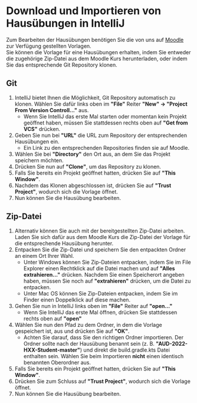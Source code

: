 # Download und Importieren von Hausübungen in IntelliJ

Zum Bearbeiten der Hausübungen benötigen Sie die von uns auf <ins> <a href="https://moodle.informatik.tu-darmstadt.de/course/view.php?id=1169" target="_blank">Moodle</a></ins> zur Verfügung gestellten Vorlagen.  
Sie können die Vorlage für eine Hausübungen erhalten, indem Sie entweder die zugehörige Zip-Datei aus dem Moodle Kurs herunterladen, oder indem Sie das entsprechende Git Repository klonen.

## Git

1. IntelliJ bietet Ihnen die Möglichkeit, Git Repository automatisch zu klonen. Wählen Sie dafür links oben im **"File"** Reiter **"New" -> "Project From Version Controll..."** aus.
   * Wenn Sie IntelliJ das erste Mal starten oder momentan kein Projekt geöffnet haben, müssen Sie stattdessen rechts oben auf **"Get from VCS"** drücken.
2. Geben Sie nun bei **"URL"** die URL zum Repository der entsprechenden Hausübungen ein.
   * Ein Link zu den entsprechenden Repositories finden sie auf Moodle.
3. Wählen Sie bei **"Directory"** den Ort aus, an dem Sie das Projekt speichern möchten.
4. Drücken Sie nun auf **"Clone"**, um das Repository zu klonen.
5. Falls Sie bereits ein Projekt geöffnet hatten, drücken Sie auf **"This Window"**.
6. Nachdem das Klonen abgeschlossen ist, drücken Sie auf **"Trust Project"**, wodurch sich die Vorlage öffnet.
7. Nun können Sie die Hausübung bearbeiten.

## Zip-Datei

1. Alternativ können Sie auch mit der bereitgestellten Zip-Datei arbeiten. Laden Sie sich dafür aus dem Moodle Kurs die Zip-Datei der Vorlage für die entsprechende Hausübung herunter.
2. Entpacken Sie die Zip-Datei und speichern Sie den entpackten Ordner an einem Ort Ihrer Wahl.
   * Unter Windows können Sie Zip-Dateien entpacken, indem Sie im File Explorer einen Rechtklick auf die Datei machen und auf **"Alles extrahieren..."** drücken. Nachdem Sie einen Speicherort angeben haben, müssen Sie noch auf **"extrahieren"** drücken, um die Datei zu entpacken.
   * Unter Mac OS können Sie Zip-Dateien entpacken, indem Sie im Finder einen Doppelklick auf diese machen.
3. Gehen Sie nun in IntelliJ links oben im **"File"** Reiter auf **"open..."**
   * Wenn Sie IntelliJ das erste Mal öffnen, drücken Sie stattdessen rechts oben auf **"open"**
4. Wählen Sie nun den Pfad zu dem Ordner, in dem die Vorlage gespeichert ist, aus und drücken Sie auf **"OK"**.
   * Achten Sie darauf, dass Sie den richtigen Ordner importieren. Der Ordner sollte nach der Hausübung benannt sein (z. B. **"AUD-2022-HXX-Student-master"**) und direkt die build.gradle.kts Datei enthalten sein. Wählen Sie beim Importieren **nicht** einen identisch benannten Oberordner aus.
5. Falls Sie bereits ein Projekt geöffnet hatten, drücken Sie auf **"This Window"**.
6. Drücken Sie zum Schluss auf **"Trust Project"**, wodurch sich die Vorlage öffnet.
7. Nun können Sie die Hausübung bearbeiten.